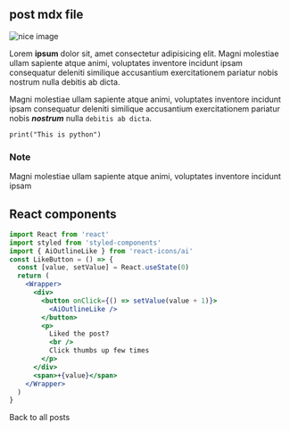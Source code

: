 
<section className="mdx-page">

## post mdx file

<div className='mdx-img'>

![nice image](../assets/gatsby-1.png)

</div>

Lorem **ipsum** dolor sit, amet consectetur adipisicing elit. Magni molestiae ullam sapiente atque animi, voluptates inventore incidunt ipsam consequatur deleniti similique accusantium exercitationem pariatur nobis nostrum nulla debitis ab dicta.

Magni molestiae ullam sapiente atque animi, voluptates inventore incidunt ipsam consequatur deleniti similique accusantium exercitationem pariatur nobis **_nostrum_** nulla `debitis ab dicta`.

<div className='code'>

```
print("This is python")
```

</div>

<div className="nice-text">
  <h3 style={{ color: 'purple' }}> Note </h3>
  <FiInfo className="nice-text-icon"> </FiInfo>
  Magni molestiae ullam sapiente atque animi, voluptates inventore incidunt
  ipsam
</div>

<h2>React components</h2>

<Counter />

```jsx
import React from 'react'
import styled from 'styled-components'
import { AiOutlineLike } from 'react-icons/ai'
const LikeButton = () => {
  const [value, setValue] = React.useState(0)
  return (
    <Wrapper>
      <div>
        <button onClick={() => setValue(value + 1)}>
          <AiOutlineLike />
        </button>
        <p>
          Liked the post?
          <br />
          Click thumbs up few times
        </p>
      </div>
      <span>+{value}</span>
    </Wrapper>
  )
}
```

<LikeButton />

<Link to="/posts" className="btn center-btn">
  Back to all posts
</Link>

</section>
